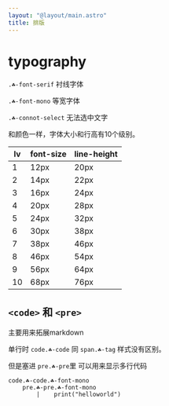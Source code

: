 ```yaml
---
layout: "@layout/main.astro"
title: 排版
---
```



# typography

`.☘-font-serif` 衬线字体

`.☘-font-mono` 等宽字体

`.☘-connot-select` 无法选中文字

和颜色一样，字体大小和行高有10个级别。

| lv | font-size | line-height |
| -- | --------- | ----------- |
|  1 |      12px |        20px |
|  2 |      14px |        22px |
|  3 |      16px |        24px |
|  4 |      20px |        28px |
|  5 |      24px |        32px |
|  6 |      30px |        38px |
|  7 |      38px |        46px |
|  8 |      46px |        54px |
|  9 |      56px |        64px |
| 10 |      68px |        76px |


## `<code>` 和 `<pre>`

主要用来拓展markdown

单行时 `code.☘-code` 同 `span.☘-tag` 样式没有区别。

但是塞进 `pre.☘-pre`里 可以用来显示多行代码

```pug
code.☘-code.☘-font-mono
    pre.☘-pre.☘-font-mono
        |    print("helloworld")
```

